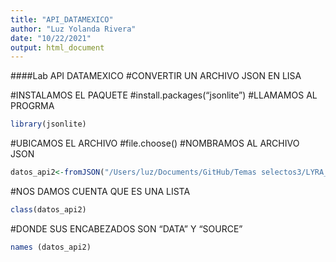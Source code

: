 ```yaml
---
title: "API_DATAMEXICO"
author: "Luz Yolanda Rivera"
date: "10/22/2021"
output: html_document
---
```

####Lab API DATAMEXICO
#CONVERTIR UN ARCHIVO JSON EN LISA

#INSTALAMOS EL PAQUETE
#install.packages("jsonlite")
#LLAMAMOS AL PROGRMA 
```r

library(jsonlite)
```

#UBICAMOS EL ARCHIVO
#file.choose()
#NOMBRAMOS AL ARCHIVO JSON
```r
datos_api2<-fromJSON("/Users/luz/Documents/GitHub/Temas selectos3/LYRA_LAB58 API Data mexico/Municipality-Year-records.json")
```

#NOS DAMOS CUENTA QUE ES UNA LISTA
```r
class(datos_api2)
```
#DONDE SUS ENCABEZADOS SON "DATA" Y "SOURCE"
```r
names (datos_api2)
```
